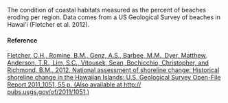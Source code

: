 The condition of coastal habitats measured as the percent of beaches eroding per region. Data comes from a US Geological Survey of beaches in Hawai’i (Fletcher et al. 2012).

#### Reference

[Fletcher, C.H., Romine, B.M., Genz, A.S., Barbee, M.M., Dyer, Matthew, Anderson, T.R., Lim, S.C., Vitousek, Sean, Bochicchio, Christopher, and Richmond, B.M., 2012, National assessment of shoreline change: Historical shoreline change in the Hawaiian Islands: U.S. Geological Survey Open-File Report 2011_1051, 55 p. (Also available at http:// pubs.usgs.gov/of/2011/1051.)](http://pubs.usgs.gov/of/2011/1051)